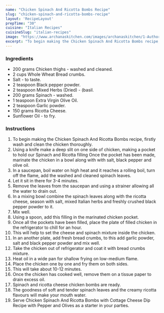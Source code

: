 ---
name: "Chicken Spinach And Ricotta Bombs Recipe"
slug: "chicken-spinach-and-ricotta-bombs-recipe"
layout: 'RecipeLayout'
prepTime: "30"
cuisine: "Italian Recipes"
cuisineSlug: "italian-recipes"
image: "https://www.archanaskitchen.com/images/archanaskitchen/1-Author/Anuja/Chicken_Spinach_and_Ricotta_bombs.jpg"
excerpt: "To begin making the Chicken Spinach And Ricotta Bombs recipe, firstly wash and clean the chicken thoroughly"
---

### Ingredients

- 200 grams Chicken thighs - washed and cleaned.
- 2 cups Whole Wheat Bread crumbs.
- Salt - to taste.
- 2 teaspoon Black pepper powder.
- 2 teaspoon Mixed Herbs (Dried) - (basil.
- 200 grams Spinach - washed.
- 1 teaspoon Extra Virgin Olive Oil.
- 2 teaspoon Garlic powder.
- 150 grams Ricotta Cheese.
- Sunflower Oil - to fry.

### Instructions

1. To begin making the Chicken Spinach And Ricotta Bombs recipe, firstly wash and clean the chicken thoroughly.
1. Using a knife make a deep slit on one side of chicken, making a pocket to hold our Spinach and Ricotta filling Once the pocket has been made, marinate the chicken in a bowl along with with salt, black pepper and olive oil.
1. In a saucepan, boil water on high heat and it reaches a rolling boil, turn off the flame, add the washed and cleaned spinach leaves.
1. Let it sit in there for 3-4 minutes.
1. Remove the leaves from the saucepan and using a strainer allowing all the water to drain out.
1.  In a mixing bowl combine the spinach leaves along with the ricotta cheese, season with  salt, mixed Italian herbs and freshly crushed black pepper powder to it.
1. Mix well.
1. Using a spoon, add this filling in the marinated chicken pocket.
1. Once all the pockets have been filled, place the plate of filled chicken in the refrigerator to chill for an hour.
1. This will help to set the cheese and spinach mixture inside the chicken.
1. In an another plate, add fresh bread crumbs, to this add garlic powder, salt and black pepper powder and mix well.
1. Take the chicken out of refrigerator and coat it with bread crumbs mixture.
1. Heat oil in a wide pan for shallow frying on low-medium flame.
1. Place the chicken one by one and fry them on both sides.
1. This will take about 10-12 minutes.
1. Once the chicken has cooked well, remove them on a tissue paper to drain excess oil.
1. Spinach and ricotta cheese chicken bombs are ready.
1. The goodness of soft and tender spinach leaves and the creamy ricotta flavours will make your mouth water.
1. Serve Chicken Spinach And Ricotta Bombs with Cottage Cheese Dip Recipe with Pepper and Olives as a starter in your parties.
